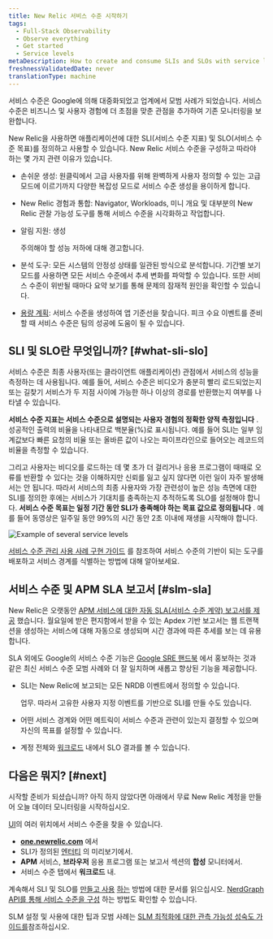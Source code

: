 ```yaml
---
title: New Relic 서비스 수준 시작하기
tags:
  - Full-Stack Observability
  - Observe everything
  - Get started
  - Service levels
metaDescription: How to create and consume SLIs and SLOs with service level management in New Relic.
freshnessValidatedDate: never
translationType: machine
---
```



서비스 수준은 Google에 의해 대중화되었고 업계에서 모범 사례가 되었습니다. 서비스 수준은 비즈니스 및 사용자 경험에 더 초점을 맞춘 관점을 추가하여 기존 모니터링을 보완합니다.

New Relic을 사용하면 애플리케이션에 대한 SLI(서비스 수준 지표) 및 SLO(서비스 수준 목표)를 정의하고 사용할 수 있습니다. New Relic 서비스 수준을 구성하고 따라야 하는 몇 가지 관련 이유가 있습니다.

* 손쉬운 생성: 원클릭에서 고급 사용자를 위해 완벽하게 사용자 정의할 수 있는 고급 모드에 이르기까지 다양한 복잡성 모드로 서비스 수준 생성을 용이하게 합니다.

* New Relic 경험과 통합: Navigator, Workloads, 미니 개요 및 대부분의 New Relic 관찰 가능성 도구를 통해 서비스 수준을 시각화하고 작업합니다.

* 알림 지원: 생성

  <InlinePopover type="alerts"/>

  주의해야 할 성능 저하에 대해 경고합니다.

* 분석 도구: 모든 시스템의 안정성 상태를 일관된 방식으로 분석합니다. 기간별 보기 모드를 사용하면 모든 서비스 수준에서 추세 변화를 파악할 수 있습니다. 또한 서비스 수준이 위반될 때마다 요약 보기를 통해 문제의 잠재적 원인을 확인할 수 있습니다.

* [용량 계획](/docs/journey-demand/get-started): 서비스 수준을 생성하여 앱 기준선을 찾습니다. 피크 수요 이벤트를 준비할 때 서비스 수준은 팀의 성공에 도움이 될 수 있습니다.

## SLI 및 SLO란 무엇입니까? [#what-sli-slo]

서비스 수준은 최종 사용자(또는 클라이언트 애플리케이션) 관점에서 서비스의 성능을 측정하는 데 사용됩니다. 예를 들어, 서비스 수준은 비디오가 충분히 빨리 로드되었는지 또는 길찾기 서비스가 두 지점 사이에 가능한 하나 이상의 경로를 반환했는지 여부를 나타낼 수 있습니다.

**서비스 수준 지표는 서비스 수준으로 설명되는 사용자 경험의 정확한 양적 측정입니다** . 성공적인 출력의 비율을 나타내므로 백분율(%)로 표시됩니다. 예를 들어 SLI는 일부 임계값보다 빠른 요청의 비율 또는 올바른 값이 나오는 파이프라인으로 들어오는 레코드의 비율을 측정할 수 있습니다.

그리고 사용자는 비디오를 로드하는 데 몇 초가 더 걸리거나 응용 프로그램이 때때로 오류를 반환할 수 있다는 것을 이해하지만 신뢰를 잃고 싶지 않다면 이런 일이 자주 발생해서는 안 됩니다. 따라서 서비스의 최종 사용자와 가장 관련성이 높은 성능 측면에 대한 SLI를 정의한 후에는 서비스가 기대치를 충족하는지 추적하도록 SLO를 설정해야 합니다. **서비스 수준 목표는 일정 기간 동안 SLI가 충족해야 하는 목표 값으로 정의됩니다** . 예를 들어 동영상은 일주일 동안 99%의 시간 동안 2초 이내에 재생을 시작해야 합니다.

<img
  title="Example of several service levels.png"
  alt="Example of several service levels"
  src={slmServiceLevelsOverview}
/>

[서비스 수준 관리 사용 사례 구현 가이드](/docs/new-relic-solutions/observability-maturity/uptime-performance-reliability/slm-implementation-guide/) 를 참조하여 서비스 수준의 기반이 되는 도구를 배포하고 서비스 경계를 식별하는 방법에 대해 알아보세요.

## 서비스 수준 및 APM SLA 보고서 [#slm-sla]

New Relic은 오랫동안 [APM 서비스에 대한 자동 SLA(서비스 수준 계약) 보고서를 제공](/docs/apm/reports/service-level-agreements/apm-sla-reports/) 했습니다. 월요일에 받은 편지함에서 받을 수 있는 Apdex 기반 보고서는 웹 트랜잭션을 생성하는 서비스에 대해 자동으로 생성되며 시간 경과에 따른 추세를 보는 데 유용합니다.

SLA 외에도 Google의 서비스 수준 기능은 [Google SRE 핸드북](https://sre.google/books/) 에서 홍보하는 것과 같은 최신 서비스 수준 모범 사례와 더 잘 일치하며 새롭고 향상된 기능을 제공합니다.

* SLI는 New Relic에 보고되는 모든 NRDB 이벤트에서 정의할 수 있습니다.

  <InlinePopover type="apm"/>

  업무. 따라서 고유한 사용자 지정 이벤트를 기반으로 SLI를 만들 수도 있습니다.

* 어떤 서비스 경계와 어떤 메트릭이 서비스 수준과 관련이 있는지 결정할 수 있으며 자신의 목표를 설정할 수 있습니다.

* 계정 전체와 [워크로드](/docs/new-relic-one/use-new-relic-one/workloads/workloads-isolate-resolve-incidents-faster/) 내에서 SLO 결과를 볼 수 있습니다.

## 다음은 뭐지? [#next]

시작할 준비가 되셨습니까? 아직 하지 않았다면 아래에서 무료 New Relic 계정을 만들어 오늘 데이터 모니터링을 시작하십시오.

<InlineSignup/>

[UI](https://one.newrelic.com)의 여러 위치에서 서비스 수준을 찾을 수 있습니다.

* **[one.newrelic.com](https://one.newrelic.com/all-capabilities)** 에서
* SLI가 정의된 [엔터티](/docs/new-relic-one/use-new-relic-one/core-concepts/what-entity-new-relic/) 의 미리보기에서.
* **APM** 서비스, **브라우저** 응용 프로그램 또는 보고서 섹션의 **합성** 모니터에서.
* 서비스 수준 탭에서 **워크로드** 내.

계속해서 SLI 및 SLO를 [만들고 사용](/docs/service-level-management/create-slm) [하는](/docs/service-level-management/consume-slm) 방법에 대한 문서를 읽으십시오. [NerdGraph API를 통해 서비스 수준을 구성](/docs/apis/nerdgraph/examples/nerdgraph-slm/) 하는 방법도 확인할 수 있습니다.

SLM 설정 및 사용에 대한 팁과 모범 사례는 [SLM 최적화에 대한 관측 가능성 성숙도 가이드를](/docs/new-relic-solutions/observability-maturity/uptime-performance-reliability/optimize-slm-guide)참조하십시오.